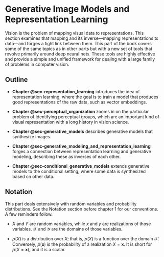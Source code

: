 # Generative Image Models and Representation Learning {#sec-generative_modeling_and_representation_learning}

Vision is the problem of mapping visual data to representations. This section examines that mapping and its inverse—mapping representations to data—and forges a tight link between them. This part of the book covers some of the same topics as in other parts but with a new set of tools that revolve primarily around deep neural nets. These tools are highly effective and provide a simple and unified framework for dealing with a large family of problems in computer vision.

## Outline

- **Chapter @sec-representation_learning** introduces the idea of representation learning, where the goal is to train a model that produces good representations of the raw data, such as vector embeddings.

- **Chapter @sec-perceptual_organization** zooms in on the particular problem of identifying perceptual groups, which are an important kind of visual representation with a long history in vision science.

- **Chapter @sec-generative_models** describes generative models that synthesize images.

- **Chapter @sec-generative_modeling_and_representation_learning** forges a connection between representation learning and generative modeling, describing these as inverses of each other.

- **Chapter @sec-conditional_generative_models** extends generative models to the conditional setting, where some data is synthesized based on other data.

## Notation

This part deals extensively with random variables and probability distributions. See the Notation section before chapter 1 for our conventions. A few reminders follow.

- $X$ and $Y$ are random variables, while $x$ and $y$ are realizations of those variables. $\mathcal{X}$ and $\mathcal{Y}$ are the domains of those variables.

- $p(X)$ is a distribution over $X$; that is, $p(X)$ is a function over the domain $\mathcal{X}$. Conversely, $p(\mathbf{x})$ is the probability of a realization $X=\mathbf{x}$. It is short for $p(X = \mathbf{x})$, and it is a scalar.
